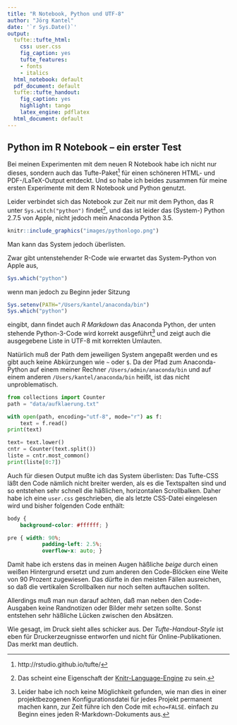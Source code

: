 ```yaml
---
title: "R Notebook, Python und UTF-8"
author: "Jörg Kantel"
date: '`r Sys.Date()`'
output:
  tufte::tufte_html:
    css: user.css
    fig_caption: yes
    tufte_features:
    - fonts
    - italics
  html_notebook: default
  pdf_document: default
  tufte::tufte_handout:
    fig_caption: yes
    highlight: tango
    latex_engine: pdflatex
  html_document: default
---
```


## Python im R Notebook -- ein erster Test

Bei meinen Experimenten mit dem neuen R Notebook habe ich nicht nur dieses, sondern auch das Tufte-Paket[^tufte] für einen schöneren HTML- und PDF-/LaTeX-Output entdeckt. Und so habe ich beides zusammen für meine ersten Experimente mit dem R Notebook und Python genutzt.

[^tufte]: http://rstudio.github.io/tufte/

Leider verbindet sich das Notebook zur Zeit nur mit dem Python, das R unter `Sys.witch("python")` findet[^knitr], und das ist leider das (System-) Python 2.7.5 von Apple, nicht jedoch mein Anaconda Python 3.5.

[^knitr]: Das scheint eine Eigenschaft der [Knitr-Language-Engine](http://rmarkdown.rstudio.com/authoring_knitr_engines.html) zu sein.

```r
knitr::include_graphics("images/pythonlogo.png")
```

Man kann das System jedoch überlisten.

Zwar gibt untenstehender R-Code wie erwartet das System-Python von Apple aus,

```r
Sys.which("python")
```

wenn man jedoch zu Beginn jeder Sitzung

```r
Sys.setenv(PATH="/Users/kantel/anaconda/bin")
Sys.which("python")
```

eingibt, dann findet auch *R Markdown* das Anaconda Python, der unten stehende Python-3-Code wird korrekt ausgeführt[^sessionpython] und zeigt auch die ausgegebene Liste in UTF-8 mit korrekten Umlauten.

Natürlich muß der Path dem jeweiligen System angepaßt werden und es gibt auch keine Abkürzungen wie `~`
oder `$`. Da der Pfad zum Anaconda-Python auf einem meiner Rechner `/Users/admin/anaconda/bin` und auf einem anderen `/Users/kantel/anaconda/bin` heißt, ist das nicht unproblematisch.

[^sessionpython]: Leider habe ich noch keine Möglichkeit gefunden, wie man dies in einer projektbezogenen Konfigurationsdatei für jedes Projekt permanent machen kann, zur Zeit führe ich den Code mit `echo=FALSE`. einfach zu Beginn eines jeden R-Markdown-Dokuments aus.


```python
from collections import Counter
path = "data/aufklaerung.txt"

with open(path, encoding="utf-8", mode="r") as f:
    text = f.read()
print(text)

text= text.lower()
cntr = Counter(text.split())
liste = cntr.most_common()
print(liste[0:7])
```

Auch für diesen Output mußte ich das System überlisten: Das Tufte-CSS läßt den Code nämlich nicht breiter werden, als es die Textspalten sind und so entstehen sehr schnell die häßlichen, horizontalen Scrollbalken. Daher habe ich eine `user.css` geschrieben, die als letzte CSS-Datei eingelesen wird und bisher folgenden Code enthält:

```css
body {
	background-color: #ffffff; }

pre { width: 90%;
           padding-left: 2.5%;
           overflow-x: auto; }
```

Damit habe ich erstens das in meinen Augen häßliche *beige* durch einen weißen Hintergrund ersetzt und zum anderen den Code-Blöcken eine Weite von 90 Prozent zugewiesen. Das dürfte in den meisten Fällen ausreichen, so daß die vertikalen Scrollbalken nur noch selten auftauchen sollten.

Allerdings muß man nun darauf achten, daß man neben den Code-Ausgaben keine Randnotizen oder Bilder mehr setzen sollte. Sonst entstehen sehr häßliche Lücken zwischen den Absätzen.

Wie gesagt, im Druck sieht alles schicker aus. Der *Tufte-Handout-Style* ist eben für Druckerzeugnisse entworfen und nicht für Online-Publikationen. Das merkt man deutlich.